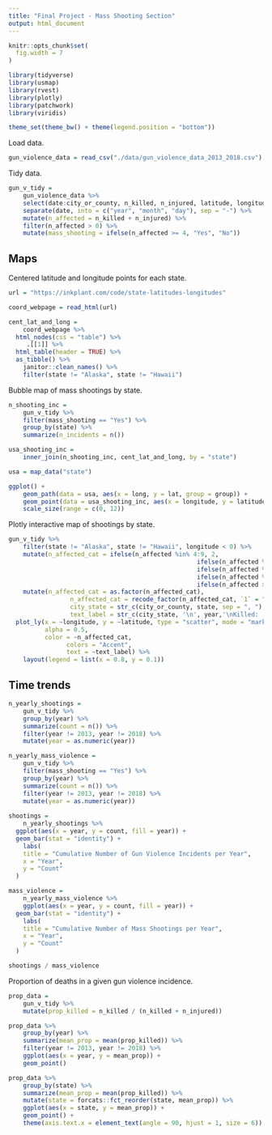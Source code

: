 ```yaml
---
title: "Final Project - Mass Shooting Section"
output: html_document
---
```


```r
knitr::opts_chunk$set(
  fig.width = 7
)

library(tidyverse)
library(usmap)
library(rvest)
library(plotly)
library(patchwork)
library(viridis)

theme_set(theme_bw() + theme(legend.position = "bottom"))
```

Load data.

```r
gun_violence_data = read_csv("./data/gun_violence_data_2013_2018.csv")
```

Tidy data.

```r
gun_v_tidy = 
	gun_violence_data %>% 
	select(date:city_or_county, n_killed, n_injured, latitude, longitude) %>% 
	separate(date, into = c("year", "month", "day"), sep = "-") %>% 
	mutate(n_affected = n_killed + n_injured) %>%
	filter(n_affected > 0) %>% 
	mutate(mass_shooting = ifelse(n_affected >= 4, "Yes", "No"))
```

## Maps

Centered latitude and longitude points for each state.

```r
url = "https://inkplant.com/code/state-latitudes-longitudes"

coord_webpage = read_html(url)
```

```r
cent_lat_and_long = 
	coord_webpage %>%
  html_nodes(css = "table") %>% 
	 .[[1]] %>% 
  html_table(header = TRUE) %>% 
  as_tibble() %>% 
	janitor::clean_names() %>% 
	filter(state != "Alaska", state != "Hawaii")
```

Bubble map of mass shootings by state.

```r
n_shooting_inc = 
	gun_v_tidy %>% 
	filter(mass_shooting == "Yes") %>% 
	group_by(state) %>% 
	summarize(n_incidents = n())

usa_shooting_inc =
	inner_join(n_shooting_inc, cent_lat_and_long, by = "state")

usa = map_data("state")

ggplot() +
	geom_path(data = usa, aes(x = long, y = lat, group = group)) +
	geom_point(data = usa_shooting_inc, aes(x = longitude, y = latitude, size = n_incidents), color = "darkseagreen3") +
	scale_size(range = c(0, 12))
```

Plotly interactive map of shootings by state.

```r
gun_v_tidy %>%
	filter(state != "Alaska", state != "Hawaii", longitude < 0) %>% 
	mutate(n_affected_cat = ifelse(n_affected %in% 4:9, 2,
													ifelse(n_affected %in% 10:19, 3,
													ifelse(n_affected %in% 20:34, 4,
													ifelse(n_affected %in% 35:49, 5,
													ifelse(n_affected > 50, 6, 1)))))) %>% 
	mutate(n_affected_cat = as.factor(n_affected_cat),
				 n_affected_cat = recode_factor(n_affected_cat, `1` = "1-3 affected", `2` = "4-9 affected", `3` = "10-19 affected", `4` = "20-34 affected", `5` = "35-49 affected", `6` = "50+ affected"),
				 city_state = str_c(city_or_county, state, sep = ", "), 
				 text_label = str_c(city_state, '\n', year,'\nKilled: ', n_killed, '\nInjured: ', n_injured)) %>% 
  plot_ly(x = ~longitude, y = ~latitude, type = "scatter", mode = "markers",
          alpha = 0.5, 
          color = ~n_affected_cat,
  				colors = "Accent",
  				text = ~text_label) %>% 
	layout(legend = list(x = 0.8, y = 0.1))
```

## Time trends

```r
n_yearly_shootings = 
	gun_v_tidy %>% 
	group_by(year) %>% 
	summarize(count = n()) %>% 
	filter(year != 2013, year != 2018) %>% 
	mutate(year = as.numeric(year))

n_yearly_mass_violence = 
	gun_v_tidy %>% 
	filter(mass_shooting == "Yes") %>% 
	group_by(year) %>% 
	summarize(count = n()) %>% 
	filter(year != 2013, year != 2018) %>% 
	mutate(year = as.numeric(year))
	
shootings = 
	n_yearly_shootings %>% 
  ggplot(aes(x = year, y = count, fill = year)) +
  geom_bar(stat = "identity") +  
	labs(
    title = "Cumulative Number of Gun Violence Incidents per Year",
    x = "Year",
    y = "Count"
  ) 

mass_violence =
	n_yearly_mass_violence %>% 
	ggplot(aes(x = year, y = count, fill = year)) +
  geom_bar(stat = "identity") +
	labs(
    title = "Cumulative Number of Mass Shootings per Year",
    x = "Year",
    y = "Count"
  ) 

shootings / mass_violence
```

Proportion of deaths in a given gun violence incidence.

```r
prop_data = 
	gun_v_tidy %>% 
	mutate(prop_killed = n_killed / (n_killed + n_injured))

prop_data %>% 
	group_by(year) %>% 
	summarize(mean_prop = mean(prop_killed)) %>% 
	filter(year != 2013, year != 2018) %>% 
	ggplot(aes(x = year, y = mean_prop)) +
	geom_point()

prop_data %>% 
	group_by(state) %>% 
	summarize(mean_prop = mean(prop_killed)) %>% 
	mutate(state = forcats::fct_reorder(state, mean_prop)) %>% 
	ggplot(aes(x = state, y = mean_prop)) +
	geom_point() +
	theme(axis.text.x = element_text(angle = 90, hjust = 1, size = 6))
```

